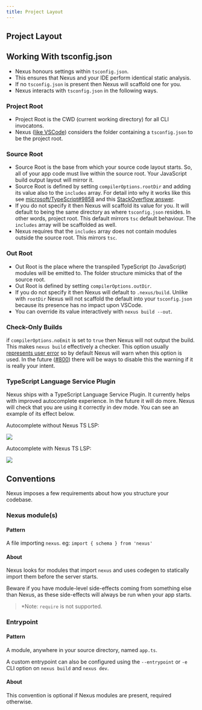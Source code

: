 ```yaml
---
title: Project Layout
---
```


## Project Layout

## Working With tsconfig.json

- Nexus honours settings within `tsconfig.json`.
- This ensures that Nexus and your IDE perform identical static analysis.
- If no `tsconfig.json` is present then Nexus will scaffold one for you.
- Nexus interacts with `tsconfig.json` in the following ways.

### Project Root

- Project Root is the CWD (current working directory) for all CLI invocatons.
- Nexus ([like VSCode](https://vscode.readthedocs.io/en/latest/languages/typescript/#typescript-files-and-projects)) considers the folder containing a `tsconfig.json` to be the project root.

### Source Root

- Source Root is the base from which your source code layout starts. So, all of your app code must live within the source root. Your JavaScript build output layout will mirror it.
- Source Root is defined by setting `compilerOptions.rootDir` and adding its value also to the `includes` array. For detail into why it works like this see [microsoft/TypeScript#9858](https://github.com/microsoft/TypeScript/issues/9858#issuecomment-533287263) and this [StackOverflow answer](https://stackoverflow.com/questions/57333825/can-you-pull-in-excludes-includes-options-in-typescript-compiler-api).
- If you do not specify it then Nexus will scaffold its value for you. It will default to being the same directory as where `tsconfig.json` resides. In other words, project root. This default mirrors `tsc` default behaviour. The `includes` array will be scaffolded as well.
- Nexus requires that the `includes` array does not contain modules outside the source root. This mirrors `tsc`.

### Out Root

- Out Root is the place where the transpiled TypeScript (to JavaScript) modules will be emitted to. The folder structure mimicks that of the source root.
- Out Root is defined by setting `compilerOptions.outDir`.
- If you do not specify it then Nexus will default to `.nexus/build`. Unlike with `rootDir` Nexus will not scaffold the default into your `tsconfig.json` because its presence has no impact upon VSCode.
- You can override its value interactively with `nexus build --out`.

### Check-Only Builds

if `compilerOptions.noEmit` is set to `true` then Nexus will not output the build. This makes `nexus build` effectively a checker. This option usually [represents user error](https://github.com/graphql-nexus/nexus/issues/702) so by default Nexus will warn when this option is used. In the future ([#800](https://github.com/graphql-nexus/nexus/issues/800)) there will be ways to disable this the warning if it is really your intent.

### TypeScript Language Service Plugin

Nexus ships with a TypeScript Language Service Plugin. It currently helps with improved autocomplete experience. In the future it will do more. Nexus will check that you are using it correctly in dev mode. You can see an example of its effect below.

Autocomplete without Nexus TS LSP:

![](https://user-images.githubusercontent.com/284476/82776800-1bbe0e00-9e1a-11ea-83a1-eb175b11a2ca.png)

Autocomplete with Nexus TS LSP:

![](https://user-images.githubusercontent.com/284476/82776802-1cef3b00-9e1a-11ea-88c3-065869407380.png)

## Conventions

Nexus imposes a few requirements about how you structure your codebase.

### Nexus module(s)

#### Pattern

A file importing `nexus`. eg: `import { schema } from 'nexus'`

#### About

Nexus looks for modules that import `nexus` and uses codegen to statically import them before the server starts.

Beware if you have module-level side-effects coming from something else than Nexus, as these side-effects will always be run when your app starts.

> \*Note: `require` is not supported.

### Entrypoint

#### Pattern

A module, anywhere in your source directory, named `app.ts`.

A custom entrypoint can also be configured using the `--entrypoint` or `-e` CLI option on `nexus build` and `nexus dev`.

#### About

This convention is optional if Nexus modules are present, required otherwise.
